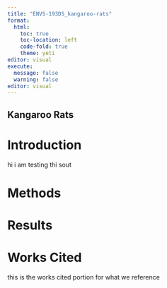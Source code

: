 ```yaml
---
title: "ENVS-193DS_kangaroo-rats"
format: 
  html:
    toc: true
    toc-location: left
    code-fold: true
    theme: yeti
editor: visual
execute: 
  message: false
  warning: false
editor: visual
---
```


## Kangaroo Rats

# Introduction

hi i am testing thi sout

# Methods

# Results

# Works Cited

this is the works cited portion for what we reference
